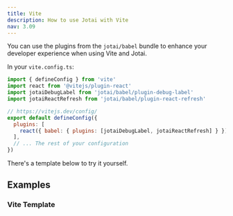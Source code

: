 ```yaml
---
title: Vite
description: How to use Jotai with Vite
nav: 3.09
---
```


You can use the plugins from the `jotai/babel` bundle to enhance your developer experience when using Vite and Jotai.

In your `vite.config.ts`:

```js
import { defineConfig } from 'vite'
import react from '@vitejs/plugin-react'
import jotaiDebugLabel from 'jotai/babel/plugin-debug-label'
import jotaiReactRefresh from 'jotai/babel/plugin-react-refresh'

// https://vitejs.dev/config/
export default defineConfig({
  plugins: [
    react({ babel: { plugins: [jotaiDebugLabel, jotaiReactRefresh] } }),
  ],
  // ... The rest of your configuration
})
```

There's a template below to try it yourself.

## Examples

### Vite Template

<Stackblitz id="vitejs-vite-xhhxve" file="vite.config.ts" />
